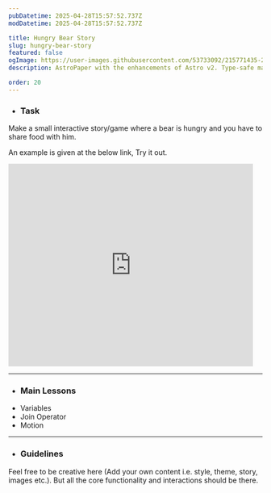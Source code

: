 ```yaml
---
pubDatetime: 2025-04-28T15:57:52.737Z
modDatetime: 2025-04-28T15:57:52.737Z

title: Hungry Bear Story
slug: hungry-bear-story
featured: false
ogImage: https://user-images.githubusercontent.com/53733092/215771435-25408246-2309-4f8b-a781-1f3d93bdf0ec.png
description: AstroPaper with the enhancements of Astro v2. Type-safe markdown contents, bug fixes and better dev experience etc.

order: 20
---
```



- ### Task

Make a small interactive story/game where a bear is hungry and you have to share food with him.

An example is given at the below link, Try it out.

<LinkMd href="https://scratch.mit.edu/projects/1144054352" title="Scratch Project Link" />

<div class="scratch-project-preview-container">
    <iframe src="https://scratch.mit.edu/projects/1144054352/embed" allowtransparency="true" width="485" height="402" frameborder="0" scrolling="no" allowfullscreen></iframe>
</div>

---

- ### Main Lessons

<ul class="dash-ul">
    <li>Variables</li>
    <li>Join Operator</li>
    <li>Motion</li>
</ul>

---

- ### Guidelines

Feel free to be creative here (Add your own content i.e. style, theme, story, images etc.). But all the core functionality and interactions should be there.
